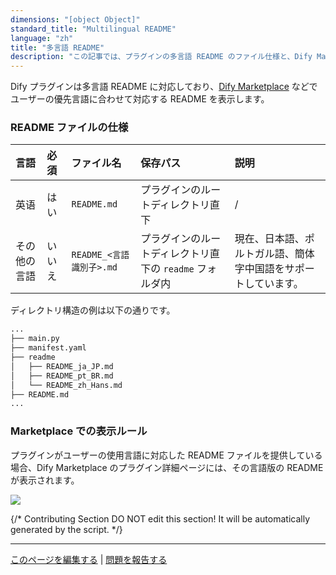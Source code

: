 ```yaml
---
dimensions: "[object Object]"
standard_title: "Multilingual README"
language: "zh"
title: "多言語 README"
description: "この記事では、プラグインの多言語 README のファイル仕様と、Dify Marketplace での表示ルールについて説明します。"
---
```


Dify プラグインは多言語 README に対応しており、[Dify Marketplace](https://marketplace.dify.ai/) などでユーザーの優先言語に合わせて対応する README を表示します。

### README ファイルの仕様

| **言語** | **必須** | **ファイル名**           | **保存パス**                          | **説明**                          |
| :------ | :------ | :------------------ | :-------------------------------- | :------------------------------ |
| 英语     | はい     | `README.md`         | プラグインのルートディレクトリ直下                 | /                               |
| その他の言語 | いいえ    | `README_<言語識別子>.md` | プラグインのルートディレクトリ直下の `readme` フォルダ内 | 現在、日本語、ポルトガル語、簡体字中国語をサポートしています。 |

ディレクトリ構造の例は以下の通りです。

```bash
...
├── main.py
├── manifest.yaml
├── readme
│   ├── README_ja_JP.md
│   ├── README_pt_BR.md
│   └── README_zh_Hans.md
├── README.md
...
```

### Marketplace での表示ルール

プラグインがユーザーの使用言語に対応した README ファイルを提供している場合、Dify Marketplace のプラグイン詳細ページには、その言語版の README が表示されます。

![](/images/plugin_details_page_jp.jpeg)

{/*
Contributing Section
DO NOT edit this section!
It will be automatically generated by the script.
*/}

---

[このページを編集する](https://github.com/langgenius/dify-docs/edit/main/plugin-dev-ja/0411-multilingual-readme.mdx) | [問題を報告する](https://github.com/langgenius/dify-docs/issues/new?template=docs.yml)

